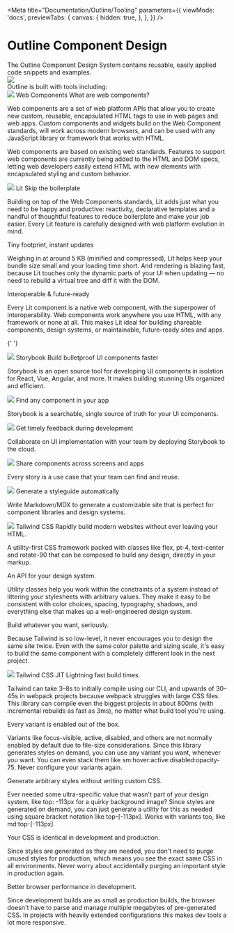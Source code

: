 
<Meta
  title="Documentation/Outline/Tooling"
  parameters={{
    viewMode: 'docs',
    previewTabs: {
      canvas: {
        hidden: true,
      },
    },
  }}
/>

# Outline Component Design

<outline-grid gap-size="none" is-nested full-bleed>
  <outline-column
    col-span-default="12"
    col-span-lg="5"
    content-align="top"
    class="text-left pb-10 lg:pb-4"
  >
    <outline-heading level="h2" levelsize="3xl" levelstyle="light">
      The Outline Component Design System contains reusable, easily applied code
      snippets and examples.
    </outline-heading>
  </outline-column>
  <outline-column
    col-span-default="12"
    col-span-lg="7"
    class="text-left lg:px-10"
  >
    <div class="w-full">
      <img src={outlineBanner} />
    </div>
  </outline-column>
</outline-grid>

<div class="text-xl pt-20 md:pt-10">
  <outline-heading level="h2" levelsize="3xl" class="my-8 md:my-16">Outline is built with tools including:</outline-heading>
  <div class="w-full pb-10 md:pb-24">
    <outline-grid gap-size="small" isNested full-bleed="true">
      <outline-column
        col-span-default="12"
        col-span-md="2"
        content-align="top"
        row-span="3"
        class="text-center pb-10 md:pb-0"
      >
        <outline-link linkhref="https://www.webcomponents.org/" linktarget="_blank">
          <img src={webComponentsLogo} class="w-40 mx-auto my-0" />
        </outline-link>
      </outline-column>
      <outline-column
        col-span-default="12"
        col-span-md="10"
        class="text-left px-10"
      >
        <outline-heading
          level="h2"
          levelsize="4xl"
          levelstyle="light"
          class="border-b border-demo-lightGray pb-4 mb-4"
        >
          Web Components
        </outline-heading>
        <outline-heading level="h2" levelsize="2xl">
          What are web components?
        </outline-heading>
        <p>
          Web components are a set of web platform APIs that allow you to create
          new custom, reusable, encapsulated HTML tags to use in web pages and web
          apps. Custom components and widgets build on the Web Component
          standards, will work across modern browsers, and can be used with any
          JavaScript library or framework that works with HTML.
        </p>
        <p>
          Web components are based on existing web standards. Features to support
          web components are currently being added to the HTML and DOM specs,
          letting web developers easily extend HTML with new elements with
          encapsulated styling and custom behavior.
        </p>
      </outline-column>
    </outline-grid>
  </div>
  
  <div class="pb-10 md:pb-24">
    <outline-grid gap-size="small" isNested>
      <outline-column
        col-span-default="12"
        col-span-md="2"
        content-align="top"
        row-span="3"
        class="text-center pb-10 md:pb-0"
      >
        <outline-link linkhref="https://lit.dev/" linktarget="_blank">
          <img src={litLogo} class="w-32 mx-auto my-0" />
        </outline-link>
      </outline-column>
      <outline-column
        col-span-default="12"
        col-span-md="10"
        class="text-left px-10"
      >
        <outline-heading
          level="h2"
          levelsize="4xl"
          levelstyle="light"
          class="border-b border-demo-lightGray pb-4 mb-4"
        >
          Lit
        </outline-heading>
        <outline-heading level="h2" levelsize="2xl">
          Skip the boilerplate
        </outline-heading>
        <p>
          Building on top of the Web Components standards, Lit adds just what you need to be happy and productive: reactivity, declarative templates and a handful of thoughtful features to reduce boilerplate and make your job easier. Every Lit feature is carefully designed with web platform evolution in mind.
        </p>
        <outline-heading level="h2" levelsize="2xl">
          Tiny footprint, instant updates
        </outline-heading>
        <p>
          Weighing in at around 5 KB (minified and compressed), Lit helps keep your bundle size small and your loading time short. And rendering is blazing fast, because Lit touches only the dynamic parts of your UI when updating — no need to rebuild a virtual tree and diff it with the DOM.
        </p>
        <outline-heading level="h2" levelsize="2xl">
          Interoperable & future-ready
        </outline-heading>
        <p>
          Every Lit component is a native web component, with the superpower of interoperability. Web components work anywhere you use HTML, with any framework or none at all. This makes Lit ideal for building shareable components, design systems, or maintainable, future-ready sites and apps.
        </p>
      </outline-column>
    </outline-grid>
  </div>

{' '}

<div class="pb-10 md:pb-24">
  <outline-grid gap-size="small" isNested>
    <outline-column
      col-span-default="12"
      col-span-md="2"
      content-align="top"
      row-span="3"
      class="text-center pb-10 md:pb-0"
    >
      <outline-link linkhref="https://storybook.js.org/" linktarget="_blank">
        <img src={storybookLogo} class="w-40 mx-auto my-0" />
      </outline-link>
    </outline-column>
    <outline-column
      col-span-default="12"
      col-span-md="10"
      class="text-left px-10"
    >
      <outline-heading
        level="h2"
        levelsize="4xl"
        levelstyle="light"
        class="border-b border-demo-lightGray pb-4 mb-4"
      >
        Storybook
      </outline-heading>
      <outline-heading level="h3" levelsize="2xl">
        Build bulletproof UI components faster
      </outline-heading>
      <p>
        Storybook is an open source tool for developing UI components in
        isolation for React, Vue, Angular, and more. It makes building stunning
        UIs organized and efficient.
      </p>
    </outline-column>
    <outline-column
      col-span-default="12"
      col-span-md="5"
      class="p-4 px-10 border-demo-lightGray md:border-r md:border-b text-left md:mt-10"
    >
      <img src={storybookSearch} class="w-2/3" />
      <outline-heading level="h3" levelsize="2xl">
        Find any component in your app
      </outline-heading>
      <p>
        Storybook is a searchable, single source of truth for your UI
        components.
      </p>
    </outline-column>
    <outline-column
      col-span-default="12"
      col-span-md="5"
      class="p-4 px-10 border-demo-lightGray md:border-b text-left md:mt-10"
    >
      <img src={storybookCollaborate} class="w-2/3" />
      <outline-heading level="h3" levelsize="2xl">
        Get timely feedback during development
      </outline-heading>
      <p>
        Collaborate on UI implementation with your team by deploying Storybook
        to the cloud.
      </p>
    </outline-column>
    <outline-column
      col-span-default="12"
      col-span-md="5"
      class="p-4 px-10 border-demo-lightGray md:border-r text-left"
    >
      <img src={storybookReuse} class="w-2/3" />
      <outline-heading level="h3" levelsize="2xl">
        Share components across screens and apps
      </outline-heading>
      <p>Every story is a use case that your team can find and reuse.</p>
    </outline-column>
    <outline-column
      col-span-default="12"
      col-span-md="5"
      class="p-4 px-10 text-left"
    >
      <img src={storybookDocument} class="w-2/3" />
      <outline-heading level="h3" levelsize="2xl">
        Generate a styleguide automatically
      </outline-heading>
      <p>
        Write Markdown/MDX to generate a customizable site that is perfect for
        component libraries and design systems.
      </p>
    </outline-column>
  </outline-grid>
</div>

<div class="w-full pb-10 md:pb-24">
  <outline-grid gap-size="small" isNested>
    <outline-column
      col-span-default="12"
      col-span-md="2"
      content-align="top"
      row-span="3"
      class="text-center pb-10 md:pb-0"
    >
      <outline-link linkhref="https://tailwindcss.com/" linktarget="_blank">
        <img src={tailwindLogo} class="w-40 mx-auto my-0" />
      </outline-link>
    </outline-column>
    <outline-column
      col-span-default="12"
      col-span-md="10"
      class="text-left px-10"
    >
      <outline-heading
        level="h2"
        levelsize="4xl"
        levelstyle="light"
        class="border-b border-demo-lightGray pb-4 mb-4"
      >
        Tailwind CSS
      </outline-heading>
      <outline-heading level="h2" levelsize="2xl">
        Rapidly build modern websites without ever leaving your HTML.
      </outline-heading>
      <p>
        A utility-first CSS framework packed with classes like flex, pt-4,
        text-center and rotate-90 that can be composed to build any design,
        directly in your markup.
      </p>
      <outline-heading level="h2" levelsize="2xl">
        An API for your design system.
      </outline-heading>
      <p>
        Utility classes help you work within the constraints of a system instead
        of littering your stylesheets with arbitrary values. They make it easy
        to be consistent with color choices, spacing, typography, shadows, and
        everything else that makes up a well-engineered design system.
      </p>
      <outline-heading level="h2" levelsize="2xl">
        Build whatever you want, seriously.
      </outline-heading>
      <p>
        Because Tailwind is so low-level, it never encourages you to design the
        same site twice. Even with the same color palette and sizing scale, it's
        easy to build the same component with a completely different look in the
        next project.
      </p>
    </outline-column>
  </outline-grid>
</div>

  <div class="w-full pb-10 md:pb-24">
    <outline-grid gap-size="small" isNested>
      <outline-column
        col-span-default="12"
        col-span-md="2"
        content-align="top"
        row-span="3"
        class="text-center pb-10 md:pb-0"
      >
        <outline-link linkhref="https://tailwindcss.com/" linktarget="_blank">
          <img src={tailwindLogo} class="w-40 mx-auto my-0" />
        </outline-link>
      </outline-column>
      <outline-column
        col-span-default="12"
        col-span-md="10"
        class="text-left px-10"
      >
        <outline-heading
          level="h2"
          levelsize="4xl"
          levelstyle="light"
          class="border-b border-demo-lightGray pb-4 mb-4"
        >
          Tailwind CSS JIT
        </outline-heading>
        <outline-heading level="h2" levelsize="2xl">
          Lightning fast build times.
        </outline-heading>
        <p>
          Tailwind can take 3–8s to initially compile using our CLI, and upwards
          of 30–45s in webpack projects because webpack struggles with large CSS
          files. This library can compile even the biggest projects in about 800ms
          (with incremental rebuilds as fast as 3ms), no matter what build tool
          you're using.
        </p>
        <outline-heading level="h2" levelsize="2xl">
          Every variant is enabled out of the box.
        </outline-heading>
        <p>
          Variants like focus-visible, active, disabled, and others are not
          normally enabled by default due to file-size considerations. Since this
          library generates styles on demand, you can use any variant you want,
          whenever you want. You can even stack them like
          sm:hover:active:disabled:opacity-75. Never configure your variants
          again.
        </p>
        <outline-heading level="h2" levelsize="2xl">
          Generate arbitrary styles without writing custom CSS.
        </outline-heading>
        <p>
          Ever needed some ultra-specific value that wasn't part of your design
          system, like top: -113px for a quirky background image? Since styles are
          generated on demand, you can just generate a utility for this as needed
          using square bracket notation like top-[-113px]. Works with variants
          too, like md:top-[-113px].
        </p>
        <outline-heading level="h2" levelsize="2xl">
          Your CSS is identical in development and production.
        </outline-heading>
        <p>
          Since styles are generated as they are needed, you don't need to purge
          unused styles for production, which means you see the exact same CSS in
          all environments. Never worry about accidentally purging an important
          style in production again.
        </p>
        <outline-heading level="h2" levelsize="2xl">
          Better browser performance in development.
        </outline-heading>
        <p>
          Since development builds are as small as production builds, the browser
          doesn't have to parse and manage multiple megabytes of pre-generated
          CSS. In projects with heavily extended configurations this makes dev
          tools a lot more responsive.
        </p>
      </outline-column>
    </outline-grid>
  </div>
</div>

